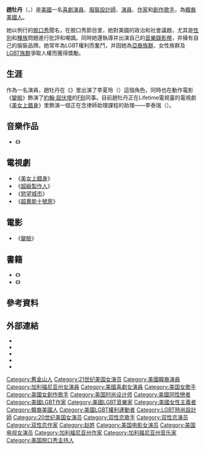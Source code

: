 {{藝人
|姓名 = 趙牡丹<ref name="Peony">''Moran'' (牡丹) means "peony," as confirmed on [http://www.margaretcho.com/content/2005/12/08/tattoo-city Cho's personal blog] {{webarchive|url=https://web.archive.org/web/20120304143634/http://www.margaretcho.com/content/2005/12/08/tattoo-city |date=2012-03-04 }}: "Ed designed a beautiful back piece for me, a very large and lush peony (my name in Korean “Moran”) [...] with falling petals." (December 2005).</ref>
|類型 = 女演員
|圖片 = Margaret Cho 2009.jpg
|圖片尺寸 =
|圖片簡介 =Margaret Cho, 2009
|本名 = {{lang|en|Margaret Moran Cho}}
|外文名 = 조모란
|外文 = ko
|羅馬拼音 = Cho Moran
|英文名 = {{lang|en|Margaret Cho}}
|國籍 = {{USA}}
|出生日期 = {{Birth date and age|1968|12|5}}
|出生地點 = {{USA}}[[加利福尼亞州|加利福尼亞州]][[舊金山市|舊金山市]]
|逝世日期 =
|逝世地點 =
|職業 = [[喜劇演員|喜劇演員]]、電視演員、[[電影演員|電影演員]]
|語言 = [[英語|英語]]
|配偶 = 艾爾·黎登奧<small>（2003年迄今）</small>
|活躍年代 = 1993年至今
|網站 = {{URL|margaretcho.com}}
|IMDb = 0158632
}}

'''趙牡丹'''（{{lang|en|Margaret Moran Cho}}，{{bd|1968年|12月5日||}}）是[[美國|美國]]一名[[喜劇演員|喜劇演員]]、[[服裝設計師|服裝設計師]]、[[演員|演員]]、[[作家|作家]]和[[創作歌手|創作歌手]]，為[[韓裔美國人|韓裔美國人]]。

她以例行的[[脫口秀|脫口秀]]聞名，在脫口秀節目里，她對美國的政治和社會議題，尤其是[[性別歧視|性別]]和[[種族歧視|種族]]問題進行批評和嘲諷。同時她還執導并出演自己的[[音樂錄影帶|音樂錄影帶]]，并擁有自己的服裝品牌。她常年為LGBT權利而奮鬥，并因她為[[亞裔美國人|亞裔族群]]、女性族群及[[LGBT|LGBT族群]]爭取人權而獲得獎勵。

== 生涯 ==
作為一名演員，趙牡丹在《{{Link-en|愛心派對|It's My Party (film)}}》里出演了李夏玲（{{lang|en|Charlene Lee}}）這個角色，同時也在動作電影《[[變臉|變臉]]》飾演了[[約翰·屈伏塔|約翰·屈伏塔]]的[[联邦调查局|FBI]]同事。目前趙牡丹正在Lifetime電視臺的電視劇《[[美女上錯身|美女上錯身]]》里飾演一個正在念律師助理課程的助理——李泰瑞（{{lang|en|Teri Lee}}）。

==音樂作品==
*《{{Link-en|Cho Dependent|Cho Dependent}}》
== 電視劇 ==
*《[[美女上錯身|美女上錯身]]》
*《[[超級製作人|超級製作人]]》
*《[[慾望城市|慾望城市]]》
*《[[超異能十號房|超異能十號房]]》

==電影==
*《[[变脸_(1997年电影)|變臉]]》

==書籍==
*《{{lang|en|I'm the One That I Want}}》
*《{{lang|en|I Have Chosen to Stay and Fight}}》
== 參考資料 ==
{{Reflist|2}}

== 外部連結 ==
* {{instagram|margaret_cho}}
* {{twitter|margaretcho}}
* {{official website|http://margaretcho.com}}
* {{IMDb name|158632|趙牡丹}}
* {{YouTube user|mcho88|趙牡丹}}

{{Authority control}}

{{DEFAULTSORT:Cho, Margaret}}

[[Category:舊金山人|Category:舊金山人]]
[[Category:21世纪美国女演员|Category:21世纪美国女演员]]
[[Category:美國韓裔演員|Category:美國韓裔演員]]
[[Category:加利福尼亚州女演員|Category:加利福尼亚州女演員]]
[[Category:美國喜劇女演員|Category:美國喜劇女演員]]
[[Category:美国女歌手|Category:美国女歌手]]
[[Category:美國女創作歌手|Category:美國女創作歌手]]
[[Category:美国时尚设计师|Category:美国时尚设计师]]
[[Category:美國同性戀者|Category:美國同性戀者]]
[[Category:美國LGBT作家|Category:美國LGBT作家]]
[[Category:美國LGBT音樂家|Category:美國LGBT音樂家]]
[[Category:美國女性主義者|Category:美國女性主義者]]
[[Category:韓裔美國人|Category:韓裔美國人]]
[[Category:美國LGBT權利運動者|Category:美國LGBT權利運動者]]
[[Category:LGBT時尚設計師|Category:LGBT時尚設計師]]
[[Category:20世纪美国女演员|Category:20世纪美国女演员]]
[[Category:双性恋歌手|Category:双性恋歌手]]
[[Category:双性恋演员|Category:双性恋演员]]
[[Category:双性恋作家|Category:双性恋作家]]
[[Category:赵姓|Category:赵姓]]
[[Category:美国电影女演员|Category:美国电影女演员]]
[[Category:美国电视女演员|Category:美国电视女演员]]
[[Category:加利福尼亚州作家|Category:加利福尼亚州作家]]
[[Category:加利福尼亚州音乐家|Category:加利福尼亚州音乐家]]
[[Category:美国脱口秀主持人|Category:美国脱口秀主持人]]